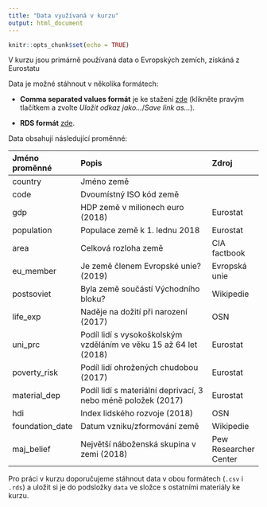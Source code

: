 ```yaml
---
title: "Data využívaná v kurzu"
output: html_document
---
```


```r
knitr::opts_chunk$set(echo = TRUE)
```

V kurzu jsou primárně používaná data o Evropských zemích, získáná z Eurostatu 

Data je možné stáhnout v několika formátech:

- **Comma separated values formát** je ke stažení [zde](https://raw.githubusercontent.com/alesvomacka/Uvod_do_analyzy_dat_v_R/master/data/countries.csv) (klikněte pravým tlačítkem a zvolte *Uložit odkaz jako...*/*Save link as...*).

- **RDS formát** [zde](https://github.com/alesvomacka/Uvod_do_analyzy_dat_v_R/raw/master/data/countries.rds).

Data obsahují následující proměnné:

|Jméno proměnné |Popis                                                            |Zdroj                |
|:--------------|:----------------------------------------------------------------|:--------------------|
|country        |Jméno země                                                       |                     |
|code           |Dvoumístný ISO kód země                                          |                     |
|gdp            |HDP země v milionech euro (2018)                                 |Eurostat             |
|population     |Populace země k 1. lednu 2018                                    |Eurostat             |
|area           |Celková rozloha země                                             |CIA factbook         |
|eu_member      |Je země členem Evropské unie? (2019)                             |Evropská unie        |
|postsoviet     |Byla země součástí Východního bloku?                             |Wikipedie            |
|life_exp       |Naděje na dožití při narození (2017)                             |OSN                  |
|uni_prc        |Podíl lidí s vysokoškolským vzděláním ve věku 15 až 64 let (2018)|Eurostat             |
|poverty_risk   |Podíl lidí ohrožených chudobou (2017)                            |Eurostat             |
|material_dep   |Podíl lidí s materiální deprivací, 3 nebo méně položek (2017)    |Eurostat             |
|hdi            |Index lidského rozvoje (2018)                                    |OSN                  |
|foundation_date|Datum vzniku/zformování země                                     |Wikipedie            |
|maj_belief     |Největší náboženská skupina v zemi (2018)                        |Pew Researcher Center|

Pro práci v kurzu doporučujeme stáhnout data v obou formátech (`.csv` i `.rds`) a uložit si je do podsložky `data` ve složce s ostatními materiály ke kurzu.